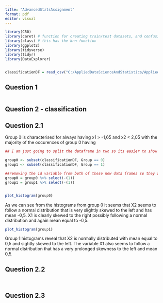 ```yaml
---
title: "AdvancedStatsAssignment"
format: pdf
editor: visual
---
```



```r

library(C50)
library(caret) # function for creating train/test datasets, and confusion matrices
library(class) # this has the knn function
library(ggplot2)
library(tidyverse)
library(tidyr)
library(DataExplorer)


classificationDF = read_csv("C:/AppliedDataScienceAndStatistics/Applied-Data-Science-and-Statistics/Term2/AdvancedTopicsInStatistics/AssignmentData/Classification.csv")

```

## Question 1



```r



```

## Question 2 - classification

## Question 2.1

Group 0 is characterised for always having x1 > -1,65 and x2 < 2,05 with the majority of the occurences of group 0 having 

```r

## I am just going to split the dataframe in two so its easier to show an histogram of each variable for both groups

group0 <- subset(classificationDF, Group == 0)
group1 <- subset(classificationDF, Group == 1)

##removing the id variable from both of these new data frames so they are not included in the histograms
group0 = group0 %>% select(-(1))
group1 = group1 %>% select(-(1))


plot_histogram(group0)


```
As we can see from the histograms from group 0 it seems that X2 seems to follow a normal distribution that is very slightly skewed to the left and has mean -0,5.
X1 is clearly skewed to the right possibly following a normal distribution and again mean equal to -0,5.


```r

plot_histogram(group1)


```
Group 1 histograms reveal that X2 is normally distributed with mean equal to 0,5 and sightly skewed to the left.
The variable X1 also seems to follow a normal distribution that has a very prolonged skewness to the left and mean 0,5.


## Question 2.2 

```r


```

```r



```
## Question 2.3

```r



```



```r



```



```r



```

```r



```